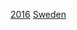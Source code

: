 {{National squad
 | name       = 2016年歐洲國家盃瑞典參賽名單
 | bg        = #FFF01C
 | fg        = #005B99
 | bordercolor = #005B99
 | country    = 瑞典
 | comp link   = 2016年歐洲足球錦標賽
 | comp        = 2016年-{zh-hans:欧洲足球锦标赛;zh-hk:歐洲國家盃;zh-tw:歐洲足球錦標賽;}-
 | p1         = [[安迪亞斯·伊薩臣|-{zh-hans:伊萨克松;zh-hk:伊薩臣;zh-tw:伊薩克森;}-]]
 | p2         = [[米加爾·路斯迪|-{zh-cn:卢斯迪格;zh-hk:路斯迪;zh-tw:盧斯迪格;}-]] 
 | p3         = [[埃里克·约翰森|-{zh-hans:约翰森;zh-hk:祖漢臣}-]]
 | p4         = [[安德烈斯·格蘭奎斯特|-{zh-hans:格兰奎斯特;zh-hk:格蘭基斯;zh-tw:格蘭奎斯特;}-]]
 | p5         = [[馬田·奧臣|-{zh-hans:马丁·奥尔森; zh-hk:馬田·奧臣;}-]] 
 | p6         = [[伊美·科斯貝治|科斯貝治]]
 | p7         = [[施巴斯坦·拿臣|-{zh-hans:拉尔森;zh-hk:拿臣;zh-tw:拉爾森;}-]]
 | p8         = [[阿爾賓·埃克達爾|-{zh-hans:埃克达尔;zh-hk:艾卡度}-]]
 | p9         = [[基姆·谢尔斯特伦|-{zh-hans:谢尔斯特伦;zh-hk:卡斯唐;zh-tw:謝爾斯特倫;}-]] 
 | p10        = [[兹拉坦·伊布拉希莫维奇|-{zh-hans:伊布拉希莫维奇;zh-hk:伊巴謙莫域;zh-tw:伊布拉希莫維奇;}-]] [[File:Captain sports.svg|10px|link=隊長 (足球)|alt=队长]]
 | p11        = [[马库斯·贝里|-{zh-hans:贝里; zh-hk:貝治;}-]]
 | p12        = [[羅賓·奧爾森|-{zh-hans:罗宾·奥尔森;zh-hk:羅賓·奧臣;zh-tw:羅賓·奧爾森;}-]]
 | p13        = [[彭圖斯·簡森|-{zh-hans:简森;zh-hk:贊臣}-]]
 | p14        = [[維克托·林德洛夫|-{zh-hans:林德洛夫;zh-hk:連迪路夫}-]]
 | p15        = [[奧斯卡·海傑馬克|-{zh-hans:海杰马克;zh-hk:希真麥克;zh-tw:海傑馬克;}-]]
 | p16        = [[韦布林|-{zh-hans:维恩布鲁姆;zh-hk:雲般姆;}-]]
 | p17        = [[路德維希·奧古斯廷森|-{zh-hans:奥古斯廷森;zh-hk:奧古斯甸臣}-]]
 | p18        = [[奧斯卡·萊維茨基|-{zh-hans:莱维茨基;zh-hk:李維斯基}-]]
 | p19        = [[埃米尔·库约维奇|-{zh-hans:库约维奇;zh-hk:古祖域}-]]
 | p20        = [[約翰·古伊德蒂|-{zh-hans:古伊德蒂;zh-hk:古達迪}-]]
 | p21        = [[吉米·杜爾馬茲|-{zh-hans:杜尔马茲;zh-hk:杜馬斯}-]]
 | p22        = [[埃尔坎·曾京|-{zh-hans:曾京;zh-hk:辛堅}-]]
 | p23        = [[帕特里克·卡爾格倫|卡爾格倫]]
 | coach      = [[埃里克·哈姆伦|-{zh-hans:哈姆伦;zh-hk:漢倫}-]]
}}<noinclude>
[[Category:瑞典國家足球隊模板|2016]]
[[Category:2016年欧洲足球锦标赛参赛名单模板|Sweden]]
</noinclude>